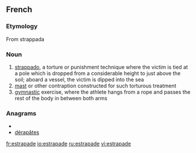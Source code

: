 ==French==

===Etymology===
From {{etyl|it|fr}} strappada

===Noun===
{{fr-noun|f}}

# [[strappado]], a torture or punishment technique where the victim is tied at a pole which is dropped from a considerable height to just above the soil; aboard a vessel, the victim is dipped into the sea
# [[mast]] or other contraption constructed for such torturous treatment
# [[gymnastic]] exercise, where the athlete hangs from a rope and passes the rest of the body in between both arms

===Anagrams===
* {{alphagram|aadeeprst}}
* [[dérapâtes#French|dérapâtes]]


[[fr:estrapade]]
[[io:estrapade]]
[[ru:estrapade]]
[[vi:estrapade]]